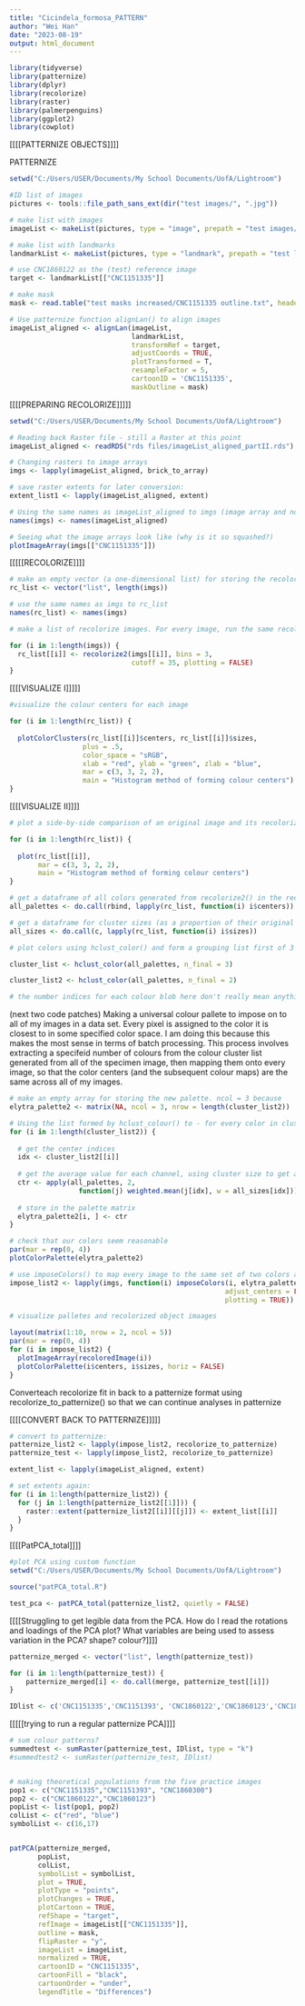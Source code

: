 ---
title: "Cicindela_formosa_PATTERN"
author: "Wei Han"
date: "2023-08-19"
output: html_document
---


```{r}
library(tidyverse)
library(patternize)
library(dplyr)
library(recolorize)
library(raster)
library(palmerpenguins)
library(ggplot2)
library(cowplot)
```

[[[[PATTERNIZE OBJECTS]]]]

PATTERNIZE
```{r}

setwd("C:/Users/USER/Documents/My School Documents/UofA/Lightroom")

#ID list of images
pictures <- tools::file_path_sans_ext(dir("test images/", ".jpg"))

# make list with images
imageList <- makeList(pictures, type = "image", prepath = "test images/", extension = ".jpg")

# make list with landmarks
landmarkList <- makeList(pictures, type = "landmark", prepath = "test landmarks/", extension = "_landmarks.txt")

# use CNC1860122 as the (test) reference image
target <- landmarkList[["CNC1151335"]]

# make mask
mask <- read.table("test masks increased/CNC1151335 outline.txt", header = FALSE)

# Use patternize function alignLan() to align images
imageList_aligned <- alignLan(imageList, 
                              landmarkList, 
                              transformRef = target, 
                              adjustCoords = TRUE,
                              plotTransformed = T, 
                              resampleFactor = 5, 
                              cartoonID = 'CNC1151335',
                              maskOutline = mask)

```


[[[[PREPARING RECOLORIZE]]]]]

```{r}

setwd("C:/Users/USER/Documents/My School Documents/UofA/Lightroom")

# Reading back Raster file - still a Raster at this point
imageList_aligned <- readRDS("rds files/imageList_aligned_partII.rds")

# Changing rasters to image arrays 
imgs <- lapply(imageList_aligned, brick_to_array)

# save raster extents for later conversion:
extent_list1 <- lapply(imageList_aligned, extent)

# Using the same names as imageList_aligned to imgs (image array and not raster)
names(imgs) <- names(imageList_aligned)

# Seeing what the image arrays look like (why is it so squashed?)
plotImageArray(imgs[["CNC1151335"]])

```

[[[[[RECOLORIZE]]]]

```{r}

# make an empty vector (a one-dimensional list) for storing the recolorize objects
rc_list <- vector("list", length(imgs))

# use the same names as imgs to rc_list
names(rc_list) <- names(imgs)

# make a list of recolorize images. For every image, run the same recolorize2() function to fit a recolorize object (Bins = 3, which means that 27 bins will be formed in the colour space because dividing each colour channel into 3 bins forms a total of 27 bins (3^3) since there are 3 colour channels

for (i in 1:length(imgs)) {
  rc_list[[i]] <- recolorize2(imgs[[i]], bins = 3,
                              cutoff = 35, plotting = FALSE)
}

```
[[[[VISUALIZE I]]]]] 

```{r}

#visualize the colour centers for each image 

for (i in 1:length(rc_list)) {
  
  plotColorClusters(rc_list[[i]]$centers, rc_list[[i]]$sizes, 
                  plus = .5,
                  color_space = "sRGB", 
                  xlab = "red", ylab = "green", zlab = "blue", 
                  mar = c(3, 3, 2, 2),
                  main = "Histogram method of forming colour centers")
}

```

[[[[VISUALIZE II]]]]

```{r}

# plot a side-by-side comparison of an original image and its recolorized version, plus the color palette used for recoloring (I still don't understand why my original image is still so squashed)

for (i in 1:length(rc_list)) {
  
  plot(rc_list[[i]], 
       mar = c(3, 3, 2, 2), 
       main = "Histogram method of forming colour centers")
}

```



```{r}
# get a dataframe of all colors generated from recolorize2() in the recolorize objects in rc_list
all_palettes <- do.call(rbind, lapply(rc_list, function(i) i$centers))

# get a dataframe for cluster sizes (as a proportion of their original image):
all_sizes <- do.call(c, lapply(rc_list, function(i) i$sizes))

# plot colors using hclust_color() and form a grouping list first of 3 and 2. In the resulting lists, each element is a vector of which of the original colors should be clustered together. By default, hclust_color() calculates the Euclidean distance matrix between all provided color centers in CIE Lab color space

cluster_list <- hclust_color(all_palettes, n_final = 3)

cluster_list2 <- hclust_color(all_palettes, n_final = 2)

# the number indices for each colour blob here don't really mean anything - they're just colour indices used in the package? I think?
```

(next two code patches) Making a universal colour pallete to impose on to all of my images in a data set. Every pixel is assigned to the color it is closest to in some specified color space. I am doing this because this makes the most sense in terms of batch processing. This process involves extracting a specifeid number of colours from the colour cluster list generated from all of the specimen image, then mapping them onto every image, so that the color centers (and the subsequent colour maps) are the same across all of my images.

```{r}
# make an empty array for storing the new palette. ncol = 3 because 
elytra_palette2 <- matrix(NA, ncol = 3, nrow = length(cluster_list2))

# Using the list formed by hclust_colour() to - for every color in cluster_list...
for (i in 1:length(cluster_list2)) {
  
  # get the center indices
  idx <- cluster_list2[[i]]
  
  # get the average value for each channel, using cluster size to get a weighted average
  ctr <- apply(all_palettes, 2,
                 function(j) weighted.mean(j[idx], w = all_sizes[idx]))
  
  # store in the palette matrix
  elytra_palette2[i, ] <- ctr
}

# check that our colors seem reasonable
par(mar = rep(0, 4))
plotColorPalette(elytra_palette2)
```

```{r}

# use imposeColors() to map every image to the same set of two colors as earlier defined by hcluster_color(). Imposecolors takes an image and a set of color centers, and assigns each pixel to the most similar provided color as earlier defined. This is done for batch processing because it produces a set of images with identical colors. 
impose_list2 <- lapply(imgs, function(i) imposeColors(i, elytra_palette2, 
                                                     adjust_centers = FALSE, 
                                                     plotting = TRUE))
```

```{r}

# visualize palletes and recolorized object imaages 

layout(matrix(1:10, nrow = 2, ncol = 5))
par(mar = rep(0, 4))
for (i in impose_list2) { 
  plotImageArray(recoloredImage(i))
  plotColorPalette(i$centers, i$sizes, horiz = FALSE)
}
```

Converteach recolorize fit in back to a patternize format using recolorize_to_patternize() so that we can continue analyses in patternize

[[[[CONVERT BACK TO PATTERNIZE]]]]]
```{r}

# convert to patternize:
patternize_list2 <- lapply(impose_list2, recolorize_to_patternize)
patternize_test <- lapply(impose_list2, recolorize_to_patternize)

extent_list <- lapply(imageList_aligned, extent)

# set extents again:
for (i in 1:length(patternize_list2)) {
  for (j in 1:length(patternize_list2[[1]])) {
    raster::extent(patternize_list2[[i]][[j]]) <- extent_list[[i]]
  }
}
```

[[[[PatPCA_total]]]]
```{r}

#plot PCA using custom function 
setwd("C:/Users/USER/Documents/My School Documents/UofA/Lightroom")

source("patPCA_total.R")

test_pca <- patPCA_total(patternize_list2, quietly = FALSE)

```

[[[[Struggling to get legible data from the PCA. How do I read the rotations and loadings of the PCA plot? What variables are being used to assess variation in the PCA? shape? colour?]]]]

```{r}
patternize_merged <- vector("list", length(patternize_test))

for (i in 1:length(patternize_test)) {
    patternize_merged[i] <- do.call(merge, patternize_test[[i]])
}

IDlist <- c('CNC1151335','CNC1151393', 'CNC1860122','CNC1860123','CNC1860300')
```


[[[[[trying to run a regular patternize PCA]]]]

```{r}
# sum colour patterns?
summedtest <- sumRaster(patternize_test, IDlist, type = "k")
#summedtest2 <- sumRaster(patternize_test, IDlist)


# making theoretical populations from the five practice images 
pop1 <- c("CNC1151335","CNC1151393", "CNC1860300")
pop2 <- c("CNC1860122","CNC1860123")
popList <- list(pop1, pop2)
colList <- c("red", "blue")
symbolList <- c(16,17)


patPCA(patternize_merged, 
       popList,
       colList,
       symbolList = symbolList, 
       plot = TRUE,
       plotType = "points",
       plotChanges = TRUE,
       plotCartoon = TRUE,
       refShape = "target",
       refImage = imageList[["CNC1151335"]], 
       outline = mask,
       flipRaster = "y", 
       imageList = imageList,
       normalized = TRUE,
       cartoonID = "CNC1151335",
       cartoonFill = "black", 
       cartoonOrder = "under", 
       legendTitle = "Differences")

```

